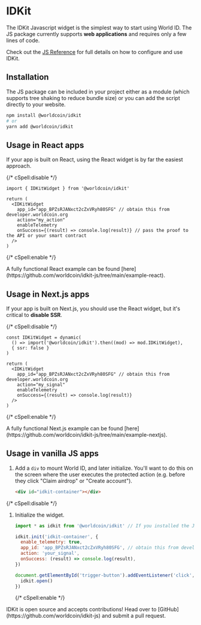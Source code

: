 
# IDKit

The IDKit Javascript widget is the simplest way to start using World ID. The JS package currently supports **web applications** and requires only a few lines of code.

Check out the [JS Reference](/idkit/reference) for full details on how to configure and use IDKit.

## Installation

The JS package can be included in your project either as a module (which supports tree shaking to reduce bundle size) or you can add the script directly to your website.

```bash
npm install @worldcoin/idkit
# or
yarn add @worldcoin/idkit
```

## Usage in React apps

If your app is built on React, using the React widget is by far the easiest approach.

{/* cSpell:disable */}

```tsx focus=1,4:11
import { IDKitWidget } from '@worldcoin/idkit'

return (
  <IDKitWidget
    app_id="app_BPZsRJANxct2cZxVRyh80SFG" // obtain this from developer.worldcoin.org
    action="my_action"
    enableTelemetry
    onSuccess={(result) => console.log(result)} // pass the proof to the API or your smart contract
  />
)
```

{/* cSpell:enable */}

<Callout type="tip">
  A fully functional React example can be found
  [here](https://github.com/worldcoin/idkit-js/tree/main/example-react).
</Callout>

## Usage in Next.js apps

If your app is built on Next.js, you should use the React widget, but it's critical to **disable SSR**.

{/* cSpell:disable */}

```tsx focus=1:4,7:12
const IDKitWidget = dynamic(
  () => import('@worldcoin/idkit').then((mod) => mod.IDKitWidget),
  { ssr: false }
)

return (
  <IDKitWidget
    app_id="app_BPZsRJANxct2cZxVRyh80SFG" // obtain this from developer.worldcoin.org
    action="my_signal"
    enableTelemetry
    onSuccess={(result) => console.log(result)}
  />
)
```

{/* cSpell:enable */}

<Callout type="tip">
  A fully functional Next.js example can be found
  [here](https://github.com/worldcoin/idkit-js/tree/main/example-nextjs).
</Callout>

## Usage in vanilla JS apps

1. Add a `div` to mount World ID, and later initialize. You'll want to do this on the screen where the user executes the protected action (e.g. before they click "Claim airdrop" or "Create account").

   ```html
   <div id="idkit-container"></div>
   ```

{/* cSpell:disable */}

1. Initialize the widget.

   ```js
   import * as idkit from '@worldcoin/idkit' // If you installed the JS package as a module

   idkit.init('idkit-container', {
     enable_telemetry: true,
     app_id: 'app_BPZsRJANxct2cZxVRyh80SFG', // obtain this from developer.worldcoin.org
     action: 'your_signal',
     onSuccess: (result) => console.log(result),
   })

   document.getElementById('trigger-button').addEventListener('click', () => {
     idkit.open()
   })
   ```

   {/* cSpell:enable */}

<Callout type="note">
  IDKit is open source and accepts contributions! Head over to
  [GitHub](https://github.com/worldcoin/idkit-js) and submit a pull request.
</Callout>
